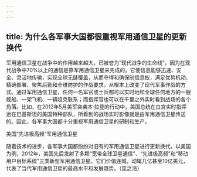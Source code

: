 ```yaml
---
---
---
```

title: 为什么各军事大国都很重视军用通信卫星的更新换代
---




军用通信卫星在战争中的作用越来越大，已被誉为“现代战争的生命线”，因为在现代战争中70%以上的通信是靠军用通信卫星来完成的。它使信息能够迅速、安全、灵活地传输，实现全球无缝覆盖，从而夺得和确保制信息权，满足优势机动、精确部署、聚焦后勤和全维防护的作战要求，从根本上改变了现代军事作战的方式。通过军用通信卫星，任何一名军官或士兵都可以实时地和全球任何地方的一艘舰船、一架飞机、一辆坦克联系；而指挥官也可以在千里之外实时看到战场的各个角落。比如，在2012年5月美军突袭本·拉登的行动中，美国总统在白宫实时指挥远在巴基斯坦的美国特种部队，所看到的战场实时影像就是由军用通信卫星传送的。因此，各军事大国都十分重视军用通信卫星的研制和生产。

美国“先进极高频”军用通信卫星



随着技术的进步，各军事大国都纷纷对旧有的军用通信卫星进行更新换代。以美国为例，2012年，美国先后发射了多颗“宽带全球卫星通信”、“先进极高频”和“移动用户目标系统”三类新型军用通信卫星。它们价值连城，动辄几亿甚至10亿美元，代表了当代军用通信卫星的最高水平和发展趋势。（庞之浩）